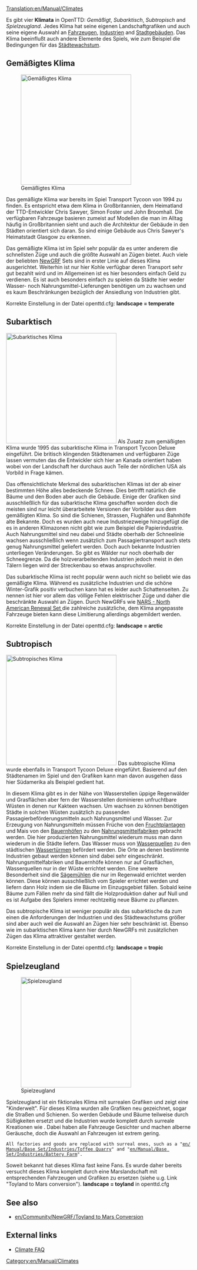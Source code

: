 [[Translation:en/Manual/Climates]]
{{de/Manual/Inhaltsverzeichnis}}

{{en/Todo|fertig übersetzen und Links checken, dann erst Seite verlinken   bremerjoe 13:53, 30 December 2011 (UTC)}} 
Es gibt vier '''Klimata''' in OpenTTD: ''Gemäßigt'', ''Subarktisch'', ''Subtropisch'' and ''Spielzeugland''. Jedes Klima hat seine eigenen Landschaftgrafiken und auch seine eigene Auswahl an [[de/Manual/Fahrzeuge#fahrzeuge-de|Fahrzeugen]], [[de/Manual/Industrie#industrie-de|Industrien]] and [[de/Manual/Stadt#stadtgebaude|Stadtgebäuden]]. Das Klima beeinflußt auch andere Elemente des Spiels, wie zum Beispiel die Bedingungen für das [[de/Manual/Stadt#stadtewachstum|Städtewachstum]].

==Gemäßigtes Klima==
[[File:en/Manual/Temperatescreenshot.png|thumb|left|300px|Gemäßigtes Klima]]

Das gemäßigte Klima war bereits im Spiel Transport Tycoon von 1994 zu finden. Es entspricht etwa dem Klima in Großbritannien, dem Heimatland der TTD-Entwickler Chris Sawyer, Simon Foster und John Broomhall. Die verfügbaren Fahrzeuge basieren zumeist auf Modellen die man im Alltag häufig in Großbritannien sieht und auch die Architektur der Gebäude in den Städten orientiert sich daran. So sind einige Gebäude aus Chris Sawyer's Heimatstadt Glasgow zu erkennen.  

Das gemäßigte Klima ist im Spiel sehr populär da es unter anderem die schnellsten Züge und auch die größte Auswahl an Zügen bietet. Auch viele der beliebten [[de/Manual/NewGRF|NewGRF]] Sets sind in erster Linie auf dieses Klima ausgerichtet. Weiterhin ist nur hier Kohle verfügbar deren Transport sehr gut bezahlt wird und im Allgemeinen ist es hier besonders einfach Geld zu verdienen.
Es ist auch besonders einfach zu spielen da Städte hier weder Wasser- noch Nahrungsmittel-Lieferungen benötigen um zu wachsen und es kaum Beschränkungen bezüglich der Ansiedlung von Industrien gibt.

Korrekte Einstellung in der Datei openttd.cfg: '''landscape = temperate'''
<br clear="all" />

==Subarktisch==
[[File:en/Manual/Subarcticscreenshot.png|thumb|right|300px|Subarktisches Klima]]
Als Zusatz zum gemäßigten Klima wurde 1995 das subarktische Klima in Transport Tycoon Deluxe eingeführt. Die britisch klingenden Städtenamen und verfügbaren Züge lassen vermuten das die Entwickler sich hier an Kanada orientiert haben wobei von der Landschaft her durchaus auch Teile der nördlichen USA als Vorbild in Frage kämen.

Das offensichtlichste Merkmal des subarktischen Klimas ist der ab einer bestimmten Höhe alles bedeckende Schnee. Dies betrifft natürlich die Bäume und den Boden aber auch die Gebäude. Einige der Grafiken sind ausschließlich für das subarktische Klima geschaffen worden doch die meisten sind nur leicht überarbeitete Versionen der Vorbilder aus dem gemäßigten Klima. So sind die Schienen, Strassen, Flughäfen und Bahnhöfe alte Bekannte. Doch es wurden auch neue Industriezweige hinzugefügt die es in anderen Klimazonen nicht gibt wie zum Beispiel die Papierindustrie. Auch Nahrungsmittel sind neu dabei und Städte oberhalb der Schneelinie wachsen ausschließlich wenn zusätzlich zum Passagiertransport auch stets genug Nahrungsmittel geliefert werden. Doch auch bekannte Industrien unterliegen Veränderungen. So gibt es Wälder nur noch oberhalb der Schneegrenze. Da die holzverarbeitenden Industrien jedoch meist in den Tälern liegen wird der Streckenbau so etwas anspruchsvoller.

Das subarktische Klima ist recht populär wenn auch nicht so beliebt wie das gemäßigte Klima. Während es zusätzliche Industrien und die schöne Winter-Grafik positiv verbuchen kann hat es leider auch Schattenseiten. Zu nennen ist hier vor allem das völlige Fehlen elektrischer Züge und daher die beschränkte Auswahl an Zügen. Durch NewGRFs wie [[en/Community/NewGRF/North American Renewal Set|NARS - North American Renewal Set ]] die zahlreiche zusätzliche, dem Klima angepasste Fahrzeuge bieten kann diese Limitierung allerdings abgemildert werden.

Korrekte Einstellung in der Datei openttd.cfg: '''landscape = arctic'''

==Subtropisch==

[[File:en/Manual/Subtropicalscreenshot.png|thumb|300px|left|Subtropisches Klima]]
Das subtropische Klima wurde ebenfalls in Transport Tycoon Deluxe eingeführt. Basierend auf den Städtenamen im Spiel und den Grafiken kann man davon ausgehen dass hier Südamerika als Beispiel gedient hat.

In diesem Klima gibt es in der Nähe von Wasserstellen üppige Regenwälder und Grasflächen aber fern der Wasserstellen dominieren unfruchtbare Wüsten in denen nur Kakteen wachsen. Um wachsen zu können benötigen Städte in solchen Wüsten zusätzlich zu passenden Passagierbeförderungsmitteln auch Nahrungsmittel und Wasser. 
Zur Erzeugung von Nahrungsmitteln müssen Früche von den [[en/Fruchtplantage|Fruchtplantagen]] und Mais von den [[en/Bauernhof|Bauernhöfen]] zu den [[en/Nahrungsmittelfabrik|Nahrungsmittelfabriken]] gebracht werden. Die hier produzierten Nahrungsmittel wiederum muss man dann wiederum in die Städte liefern.
Das Wasser muss von [[en/Wasserquelle|Wasserquellen]] zu den städtischen [[en/Wasserturm|Wassertürmen]] befördert werden.
Die Orte an denen bestimmte Industrien gebaut werden können sind dabei sehr eingeschränkt. Nahrungsmittelfabriken und Bauernhöfe können nur auf Grasflächen, Wasserquellen nur in der Wüste errichtet werden.
Eine weitere Besonderheit sind die [[en/Sagemühle|Sägemühlen]] die nur im Regenwald errichtet werden können. Diese können ausschließlich vom Spieler errichtet werden und liefern dann Holz indem sie die Bäume im Einzugsgebiet fällen. Sobald keine Bäume zum Fällen mehr da sind fällt die Holzproduktion daher auf Null und es ist Aufgabe des Spielers immer rechtzeitig neue Bäume zu pflanzen.

Das subtropische Klima ist weniger populär als das subarktische da zum einen die Anforderungen der Industrien und des Städtewachstums größer sind aber auch weil die Auswahl an Zügen hier sehr beschränkt ist. Ebenso wie im subarktischen Klima kann hier durch NewGRFs mit zusätzlichen Zügen das Klima attraktiver gestaltet werden. 

Korrekte Einstellung in der Datei openttd.cfg: '''landscape = tropic'''
<br clear="all" />

==Spielzeugland==
[[File:en/Manual/Toylandscreenshot.png|thumb|right|300px|Spielzeugland]]

Spielzeugland ist ein fiktionales Klima mit surrealen Grafiken und zeigt eine "Kinderwelt". Für dieses Klima wurden alle Grafiken neu gezeichnet, sogar die Straßen und Schienen. So werden Gebäude und Bäume teilweise durch Süßigkeiten ersetzt und die Industrien wurde komplett durch surreale Kreationen wie . Dabei haben alle Fahrzeuge Gesichter und machen alberne Geräusche, doch die Auswahl an Fahrzeugen ist extrem gering.

 All factories and goods are replaced with surreal ones, such as a "[[en/Manual/Base Set/Industries/Toffee Quarry]]" and "[[en/Manual/Base Set/Industries/Battery Farm]]".
Soweit bekannt hat dieses Klima fast keine Fans. Es wurde daher bereits versucht dieses Klima komplett durch eine Marslandschaft mit entsprechenden Fahrzeugen und Grafiken zu ersetzen (siehe u.g. Link "Toyland to Mars conversion").
'''landscape = toyland''' in openttd.cfg

{{en/-}}

==See also==
* [[en/Community/NewGRF/Toyland to Mars Conversion]]

==External links==
* [http://i-want-a-website.com/about-tt/ttfaq08.html Climate FAQ]

[[Category:en/Manual/Climates]]